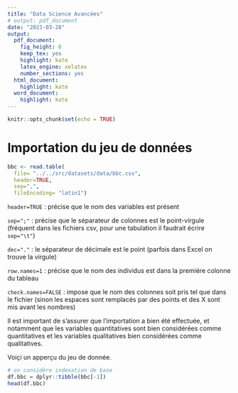 ```yaml
---
title: "Data Science Avancées"
# output: pdf_document
date: "2023-03-28"
output:
  pdf_document: 
    fig_height: 6
    keep_tex: yes
    highlight: kate
    latex_engine: xelatex
    number_sections: yes
  html_document:
    highlight: kate
  word_document:
    highlight: kate
---
```


```r
knitr::opts_chunk$set(echo = TRUE)
```

# Importation du jeu de données
```r
bbc <- read.table(
  file= "../../src/datasets/data/bbc.csv",
  header=TRUE,
  sep=",",
  fileEncoding= "latin1")
```
```header=TRUE``` : précise que le nom des variables est présent

```sep=";"``` : précise que le séparateur de colonnes est le point-virgule (fréquent dans les fichiers csv, pour une tabulation il faudrait écrire ```sep="\t"```)

```dec="."``` : le séparateur de décimale est le point (parfois dans Excel on trouve la virgule)

```row.names=1``` : précise que le nom des individus est dans la premiére colonne du tableau

```check.names=FALSE``` : impose que le nom des colonnes soit pris tel que dans le fichier (sinon les espaces sont remplacés par des points et des X sont mis avant les nombres)


Il est important de s'assurer que l'importation a bien été effectuée, et notamment que les variables quantitatives sont bien considérées comme quantitatives et les variables qualitatives bien considérées comme qualitatives.

Voiçi un apperçu du jeu de donnée.


```r
# on considère indexation de base 
df.bbc = dplyr::tibble(bbc[-1])
head(df.bbc)
```
